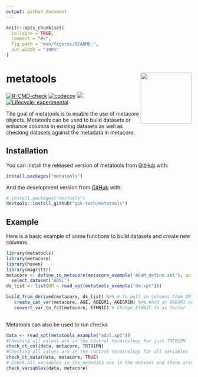 ```yaml
---
output: github_document
---
```


<!-- README.md is generated from README.Rmd. Please edit that file -->

```r
knitr::opts_chunk$set(
  collapse = TRUE,
  comment = "#>",
  fig.path = "man/figures/README-",
  out.width = "100%"
)
```

# metatools <a href='https://github.com/pharmaverse/metatools'><img src="man/figures/metatools.png" align="right" style="height:139px;"/></a>

<!-- badges: start -->
[![R-CMD-check](https://github.com/pharmaverse/metatools/workflows/R-CMD-check/badge.svg)](https://github.com/pharmaverse/metatools/actions)
[![codecov](https://codecov.io/gh/pharmaverse/metatools/branch/main/graph/badge.svg?token=55N5APFLPA)](https://codecov.io/gh/pharmaverse/metatools)
[<img src="https://img.shields.io/badge/License-MIT-blue.svg">](https://github.com/pharmaverse/metatools/blob/main/LICENSE)
[![Lifecycle: experimental](https://img.shields.io/badge/lifecycle-experimental-orange.svg)](https://lifecycle.r-lib.org/articles/stages.html#experimental)
<!-- badges: end -->

The goal of metatools is to enable the use of metacore objects. Metatools can be used to build datasets or enhance columns in existing datasets as well as checking datasets against the metadata in metacore. 

## Installation

You can install the released version of metatools from [GitHub](https://github.com/) with:

``` r
install.packages("metatools")
```

And the development version from [GitHub](https://github.com/) with:

``` r
# install.packages("devtools")
devtools::install_github("gsk-tech/metatools")
```
## Example

Here is a basic example of some functions to build datasets and create new columns. 

```r
library(metatools)
library(metacore)
library(haven)
library(magrittr)
metacore <- define_to_metacore(metacore_example("ADaM_define.xml"), quiet = TRUE) %>%
  select_dataset("ADSL")
ds_list <- list(DM = read_xpt(metatools_example("dm.xpt")))

build_from_derived(metacore, ds_list) %>% # To pull in columns from DM to be in ADSL
   create_cat_var(metacore, AGE, AGEGR1, AGEGR1N) %>% #Add an AGEGR1 and AGEGR1N column
   convert_var_to_fct(metacore, ETHNIC) # Change ETHNIC to as factor 
   
```

Metatools can also be used to run checks 
```r
data <- read_xpt(metatools_example("adsl.xpt"))
#Checking all values are in the control terminology for just TRT01PN
check_ct_col(data, metacore, TRT01PN)
#Checking all values are in the control terminology for all variables 
check_ct_data(data, metacore, TRUE)
# Check all variables in the metadata are in the dataset and there aren't any extra columns 
check_variables(data, metacore)

```


